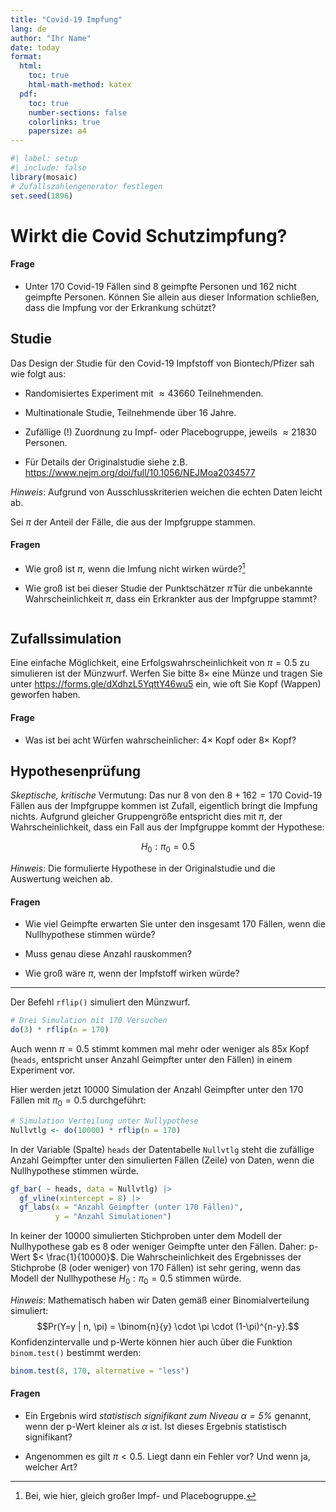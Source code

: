 ```yaml
---
title: "Covid-19 Impfung"
lang: de
author: "Ihr Name"
date: today
format: 
  html:
    toc: true
    html-math-method: katex
  pdf:
    toc: true
    number-sections: false
    colorlinks: true
    papersize: a4
---
```


```r
#| label: setup
#| include: false
library(mosaic)
# Zufallszahlengenerator festlegen
set.seed(1896)
```

# Wirkt die Covid Schutzimpfung?

#### Frage

- Unter 170 Covid-19 Fällen sind 8 geimpfte Personen und 162 nicht geimpfte Personen. Können Sie allein aus dieser Information schließen, dass die Impfung vor der Erkrankung schützt?

## Studie

Das Design der Studie für den Covid-19 Impfstoff von Biontech/Pfizer sah wie folgt aus:

- Randomisiertes Experiment mit $\approx 43660$ Teilnehmenden.

- Multinationale Studie, Teilnehmende über 16 Jahre.

- Zufällige (!) Zuordnung zu Impf- oder Placebogruppe, jeweils $\approx 21830$ Personen.

- Für Details der Originalstudie siehe z.B. <https://www.nejm.org/doi/full/10.1056/NEJMoa2034577>

*Hinweis*: Aufgrund von Ausschlusskriterien weichen die echten Daten leicht ab.


Sei $\pi$ der Anteil der Fälle, die aus der Impfgruppe stammen.


#### Fragen

- Wie groß ist $\pi$, wenn die Imfung nicht wirken würde?^[Bei, wie hier, gleich großer Impf- und Placebogruppe.]

- Wie groß ist bei dieser Studie der Punktschätzer $\hat{\pi}$ für die unbekannte Wahrscheinlichkeit $\pi$, dass ein Erkrankter aus der Impfgruppe stammt?

```r

```


## Zufallssimulation

Eine einfache Möglichkeit, eine Erfolgswahrscheinlichkeit von $\pi=0.5$ zu simulieren ist der Münzwurf. Werfen Sie bitte $8\times$ eine Münze und tragen Sie unter [https://forms.gle/dXdhzL5YqttY46wu5](https://forms.gle/dXdhzL5YqttY46wu5) ein, wie oft Sie Kopf (Wappen) geworfen haben.


#### Frage

- Was ist bei acht Würfen wahrscheinlicher: $4\times$ Kopf oder $8\times$ Kopf?

## Hypothesenprüfung

*Skeptische, kritische* Vermutung: Das nur $8$ von den $8+162=170$ Covid-19 Fällen aus der Impfgruppe kommen ist Zufall, eigentlich bringt die Impfung nichts. Aufgrund gleicher Gruppengröße entspricht dies mit $\pi$, der Wahrscheinlichkeit, dass ein Fall aus der Impfgruppe kommt der Hypothese:

$$H_0: \pi_0 =0.5$$

*Hinweis*: Die formulierte Hypothese in der Originalstudie und die Auswertung weichen ab.

#### Fragen

- Wie viel Geimpfte erwarten Sie unter den insgesamt $170$ Fällen, wenn die Nullhypothese stimmen würde?

- Muss genau diese Anzahl rauskommen?

- Wie groß wäre $\pi$, wenn der Impfstoff wirken würde?

***

Der Befehl `rflip()` simuliert den Münzwurf. 

```r
# Drei Simulation mit 170 Versuchen
do(3) * rflip(n = 170)
```

Auch wenn $\pi=0.5$ stimmt kommen mal mehr oder weniger als 85x Kopf (`heads`, entspricht unser Anzahl Geimpfter unter den Fällen) in einem Experiment vor.

Hier werden jetzt $10000$ Simulation der Anzahl Geimpfter unter den $170$ Fällen mit $\pi_0 =0.5$ durchgeführt:

```r
# Simulation Verteilung unter Nullypothese
Nullvtlg <- do(10000) * rflip(n = 170)
```

In der Variable (Spalte) `heads` der Datentabelle `Nullvtlg` steht die zufällige Anzahl Geimpfter unter den simulierten Fällen (Zeile) von Daten, wenn die Nullhypothese stimmen würde.

```r
gf_bar( ~ heads, data = Nullvtlg) |>
  gf_vline(xintercept = 8) |>
  gf_labs(x = "Anzahl Geimpfter (unter 170 Fällen)",
          y = "Anzahl Simulationen")
```

In keiner der $10000$ simulierten Stichproben unter dem Modell der Nullhypothese gab es $8$ oder weniger Geimpfte unter den Fällen. Daher: p-Wert $< \frac{1}{10000}$. Die Wahrscheinlichkeit des Ergebnisses der Stichprobe (8 (oder weniger) von 170 Fällen) ist sehr gering, wenn das Modell der Nullhypothese $H_0: \pi_0=0.5$ stimmen würde.

*Hinweis*: Mathematisch haben wir Daten gemäß einer Binomialverteilung simuliert: $$Pr(Y=y | n, \pi) = \binom{n}{y} \cdot \pi \cdot (1-\pi)^{n-y}.$$ Konfidenzintervalle und p-Werte können hier auch über die Funktion `binom.test()` bestimmt werden:

```r
binom.test(8, 170, alternative = "less")
```


#### Fragen

- Ein Ergebnis wird *statistisch signifikant zum Niveau $\alpha=5\%$* genannt, wenn der p-Wert kleiner als $\alpha$ ist. Ist dieses Ergebnis statistisch signifikant?

- Angenommen es gilt $\pi<0.5$. Liegt dann ein Fehler vor? Und wenn ja, welcher Art?

